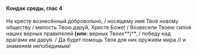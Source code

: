 #### Кондак среды, глас 4

На кресте вознесённый добровольно, / нося́щему имя Твоё новому обществу / милость Твою дару́й, Христе Боже! / Возвесели Твоею силой наших верных правителей **(или:** верных Твоих**)**, / победу над врагами им дару́я. / Да будет помощь Твоя для них оружием мира // и знаменем непобедимым!
